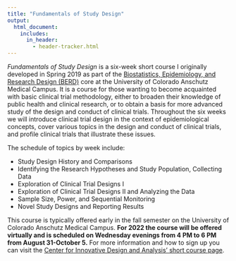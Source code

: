 ```yaml
---
title: "Fundamentals of Study Design"
output: 
  html_document:
    includes:
      in_header: 
        - header-tracker.html
---
```


*Fundamentals of Study Design* is a six-week short course I originally developed in Spring 2019 as part of the [Biostatistics, Epidemiology, and Research Design (BERD)](https://cctsi.cuanschutz.edu/resources/berd) core at the University of Colorado Anschutz Medical Campus. It is a course for those wanting to become acquainted with basic clinical trial methodology, either to broaden their knowledge of public health and clinical research, or to obtain a basis for more advanced study of the design and conduct of clinical trials. Throughout the six weeks we will introduce clinical trial design in the context of epidemiological concepts, cover various topics in the design and conduct of clinical trials, and profile clinical trials that illustrate these issues.  

The schedule of topics by week include:

* Study Design History and Comparisons
* Identifying the Research Hypotheses and Study Population, Collecting Data
* Exploration of Clinical Trial Designs I
* Exploration of Clinical Trial Designs II and Analyzing the Data
* Sample Size, Power, and Sequential Monitoring
* Novel Study Designs and Reporting Results

This course is typically offered early in the fall semester on the University of Colorado Anschutz Medical Campus. **For 2022 the course will be offered virtually and is scheduled on Wednesday evenings from 4 PM to 6 PM from August 31-October 5.** For more information and how to sign up you can visit the [Center for Innovative Design and Analysis' short course page](https://coloradosph.cuanschutz.edu/research-and-practice/centers-programs/cida/learning/biostatistics-short-courses#ac-fundamentals-of-study-design-2).

